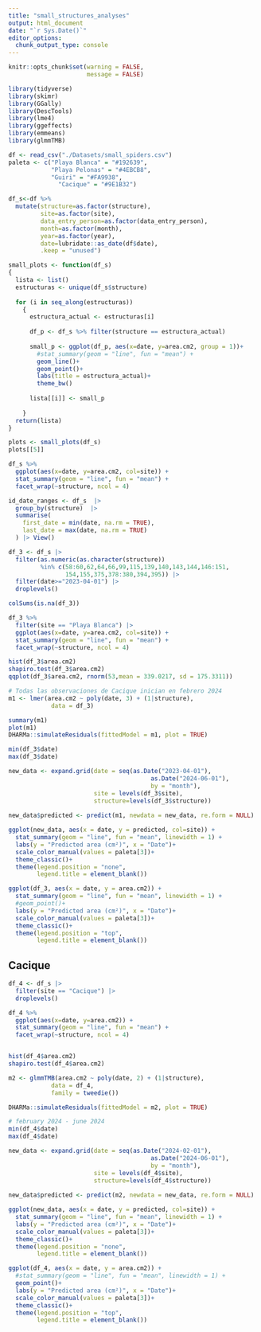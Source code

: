 ```yaml
---
title: "small_structures_analyses"
output: html_document
date: "`r Sys.Date()`"
editor_options: 
  chunk_output_type: console
---
```


```r

knitr::opts_chunk$set(warning = FALSE, 
                      message = FALSE)

```

```r
library(tidyverse)
library(skimr)
library(GGally)
library(DescTools)
library(lme4)
library(ggeffects)
library(emmeans)
library(glmmTMB)
```

```r
df <- read_csv("./Datasets/small_spiders.csv")
paleta <- c("Playa Blanca" = "#192639", 
            "Playa Pelonas" = "#4EBCB8", 
            "Guiri" = "#FA9938", 
              "Cacique" = "#9E1B32")
```

```r
df_s<-df %>% 
  mutate(structure=as.factor(structure),
         site=as.factor(site),
         data_entry_person=as.factor(data_entry_person),
         month=as.factor(month),
         year=as.factor(year),
         date=lubridate::as_date(df$date),
         .keep = "unused")

```


```r
small_plots <- function(df_s) 
{
  lista <- list()
  estructuras <- unique(df_s$structure)
  
  for (i in seq_along(estructuras))
    {
      estructura_actual <- estructuras[i]
      
      df_p <- df_s %>% filter(structure == estructura_actual)
      
      small_p <- ggplot(df_p, aes(x=date, y=area.cm2, group = 1))+
        #stat_summary(geom = "line", fun = "mean") +
        geom_line()+
        geom_point()+
        labs(title = estructura_actual)+
        theme_bw()
      
      lista[[i]] <- small_p
      
    }
  return(lista)
}
```

```r
plots <- small_plots(df_s)
plots[[5]]
```


```r
df_s %>% 
  ggplot(aes(x=date, y=area.cm2, col=site)) +
  stat_summary(geom = "line", fun = "mean") +
  facet_wrap(~structure, ncol = 4)
```

```r
id_date_ranges <- df_s  |> 
  group_by(structure)  |> 
  summarise(
    first_date = min(date, na.rm = TRUE),
    last_date = max(date, na.rm = TRUE)
  ) |> View()
```

```r
df_3 <- df_s |> 
  filter(as.numeric(as.character(structure)) 
         %in% c(58:60,62,64,66,99,115,139,140,143,144,146:151,
                154,155,375,378:380,394,395)) |> 
  filter(date>="2023-04-01") |> 
  droplevels()

colSums(is.na(df_3))
```

```r
df_3 %>%
  filter(site == "Playa Blanca") |> 
  ggplot(aes(x=date, y=area.cm2, col=site)) +
  stat_summary(geom = "line", fun = "mean") +
  facet_wrap(~structure, ncol = 4)
```


```r
hist(df_3$area.cm2)
shapiro.test(df_3$area.cm2) 
qqplot(df_3$area.cm2, rnorm(53,mean = 339.0217, sd = 175.3311))  

```


```r
# Todas las observaciones de Cacique inician en febrero 2024
m1 <- lmer(area.cm2 ~ poly(date, 3) + (1|structure),
            data = df_3)

summary(m1)
plot(m1)
DHARMa::simulateResiduals(fittedModel = m1, plot = TRUE)
```

```r
min(df_3$date)
max(df_3$date)

new_data <- expand.grid(date = seq(as.Date("2023-04-01"),
                                        as.Date("2024-06-01"),
                                        by = "month"),
                        site = levels(df_3$site),
                        structure=levels(df_3$structure))
                        
new_data$predicted <- predict(m1, newdata = new_data, re.form = NULL)

ggplot(new_data, aes(x = date, y = predicted, col=site)) +
  stat_summary(geom = "line", fun = "mean", linewidth = 1) +
  labs(y = "Predicted area (cm²)", x = "Date")+
  scale_color_manual(values = paleta[3])+
  theme_classic()+
  theme(legend.position = "none",
        legend.title = element_blank()) 
```

```r
ggplot(df_3, aes(x = date, y = area.cm2)) +
  stat_summary(geom = "line", fun = "mean", linewidth = 1) +
  #geom_point()+
  labs(y = "Predicted area (cm²)", x = "Date")+
  scale_color_manual(values = paleta[3])+
  theme_classic()+
  theme(legend.position = "top",
        legend.title = element_blank()) 
```


## Cacique

```r
df_4 <- df_s |> 
  filter(site == "Cacique") |>  
  droplevels()

df_4 %>% 
  ggplot(aes(x=date, y=area.cm2)) +
  stat_summary(geom = "line", fun = "mean") +
  facet_wrap(~structure, ncol = 4)


hist(df_4$area.cm2)
shapiro.test(df_4$area.cm2)

m2 <- glmmTMB(area.cm2 ~ poly(date, 2) + (1|structure),
            data = df_4,
            family = tweedie())

DHARMa::simulateResiduals(fittedModel = m2, plot = TRUE)
```

```r
# february 2024 - june 2024
min(df_4$date)
max(df_4$date)

new_data <- expand.grid(date = seq(as.Date("2024-02-01"),
                                        as.Date("2024-06-01"),
                                        by = "month"),
                        site = levels(df_4$site),
                        structure=levels(df_4$structure))
                        
new_data$predicted <- predict(m2, newdata = new_data, re.form = NULL)

ggplot(new_data, aes(x = date, y = predicted, col=site)) +
  stat_summary(geom = "line", fun = "mean", linewidth = 1) +
  labs(y = "Predicted area (cm²)", x = "Date")+
  scale_color_manual(values = paleta[3])+
  theme_classic()+
  theme(legend.position = "none",
        legend.title = element_blank()) 
```


```r
ggplot(df_4, aes(x = date, y = area.cm2)) +
  #stat_summary(geom = "line", fun = "mean", linewidth = 1) +
  geom_point()+
  labs(y = "Predicted area (cm²)", x = "Date")+
  scale_color_manual(values = paleta[3])+
  theme_classic()+
  theme(legend.position = "top",
        legend.title = element_blank()) 
```


